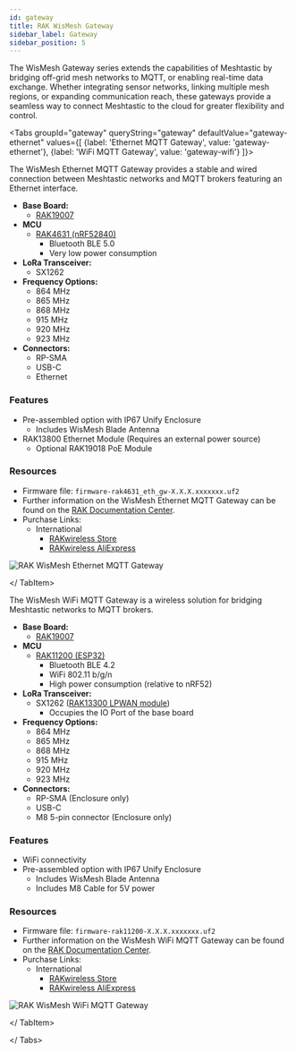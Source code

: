```yaml
---
id: gateway
title: RAK WisMesh Gateway
sidebar_label: Gateway
sidebar_position: 5
---
```



The WisMesh Gateway series extends the capabilities of Meshtastic by bridging off-grid mesh networks to MQTT, or enabling real-time data exchange. Whether integrating sensor networks, linking multiple mesh regions, or expanding communication reach, these gateways provide a seamless way to connect Meshtastic to the cloud for greater flexibility and control.

<Tabs
groupId="gateway"
queryString="gateway"
defaultValue="gateway-ethernet"
values={[
{label: 'Ethernet MQTT Gateway', value: 'gateway-ethernet'},
{label: 'WiFi MQTT Gateway', value: 'gateway-wifi'}
]}>

<TabItem value="gateway-ethernet">

The WisMesh Ethernet MQTT Gateway provides a stable and wired connection between Meshtastic networks and MQTT brokers featuring an Ethernet interface.

- **Base Board:**
  - [RAK19007](/docs/hardware/devices/rak-wireless/wisblock/base-board/?rakbase=RAK19007)
- **MCU**
  - [RAK4631 (nRF52840)](/docs/hardware/devices/rak-wireless/wisblock/core-module?rakcore=RAK4631)
    - Bluetooth BLE 5.0
    - Very low power consumption
- **LoRa Transceiver:**
  - SX1262
- **Frequency Options:**
  - 864 MHz
  - 865 MHz
  - 868 MHz
  - 915 MHz
  - 920 MHz
  - 923 MHz
- **Connectors:**
  - RP-SMA
  - USB-C
  - Ethernet

### Features

- Pre-assembled option with IP67 Unify Enclosure
  - Includes WisMesh Blade Antenna
- RAK13800 Ethernet Module (Requires an external power source)
  - Optional RAK19018 PoE Module

### Resources

- Firmware file: `firmware-rak4631_eth_gw-X.X.X.xxxxxxx.uf2`
- Further information on the WisMesh Ethernet MQTT Gateway can be found on the [RAK Documentation Center](https://docs.rakwireless.com/product-categories/meshtastic/wismesh-eth-mqtt-gw/).
- Purchase Links:
  - International
    - [RAKwireless Store](https://store.rakwireless.com/products/wismesh-ethernet-gateway?utm_source=website_partner&utm_medium=referral&utm_campaign=meshtastic_rak_collab)
    - [RAKwireless AliExpress](https://www.aliexpress.com/item/3256801470547683.html?utm_source=website_partner&utm_medium=referral&utm_campaign=meshtastic_rak_collab)

![RAK WisMesh Ethernet MQTT Gateway](/img/hardware/rak/wismesh-ethernet-gateway.webp)

</ TabItem>

<TabItem value="gateway-wifi">

The WisMesh WiFi MQTT Gateway is a wireless solution for bridging Meshtastic networks to MQTT brokers.

- **Base Board:**
  - [RAK19007](/docs/hardware/devices/rak-wireless/wisblock/base-board/?rakbase=RAK19007)
- **MCU**
  - [RAK11200 (ESP32)](/docs/hardware/devices/rak-wireless/wisblock/core-module?rakcore=RAK11200)
    - Bluetooth BLE 4.2
    - WiFi 802.11 b/g/n
    - High power consumption (relative to nRF52)
- **LoRa Transceiver:**
  - SX1262 ([RAK13300 LPWAN module](https://store.rakwireless.com/products/rak13300-wisblock-lpwan))
    - Occupies the IO Port of the base board
- **Frequency Options:**
  - 864 MHz
  - 865 MHz
  - 868 MHz
  - 915 MHz
  - 920 MHz
  - 923 MHz
- **Connectors:**
  - RP-SMA (Enclosure only)
  - USB-C
  - M8 5-pin connector (Enclosure only)

### Features

- WiFi connectivity
- Pre-assembled option with IP67 Unify Enclosure
  - Includes WisMesh Blade Antenna
  - Includes M8 Cable for 5V power

### Resources

- Firmware file: `firmware-rak11200-X.X.X.xxxxxxx.uf2`
- Further information on the WisMesh WiFi MQTT Gateway can be found on the [RAK Documentation Center](https://docs.rakwireless.com/product-categories/meshtastic/wismesh-wifi-mqtt-gw/).
- Purchase Links:
  - International
    - [RAKwireless Store](https://store.rakwireless.com/products/wismesh-wifi-gateway?utm_source=website_partner&utm_medium=referral&utm_campaign=meshtastic_rak_collab)
    - [RAKwireless AliExpress](https://www.aliexpress.com/item/3256802139923708.html?utm_source=website_partner&utm_medium=referral&utm_campaign=meshtastic_rak_collab)

![RAK WisMesh WiFi MQTT Gateway](/img/hardware/rak/wismesh-wifi-gateway.webp)

</ TabItem>

</ Tabs>
